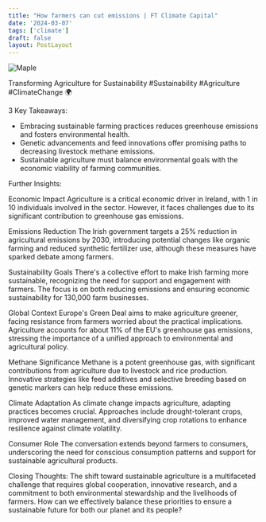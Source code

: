 ```yaml
---
title: "How farmers can cut emissions | FT Climate Capital"
date: '2024-03-07'
tags: ['climate']
draft: false
layout: PostLayout
---
```


<div className="flex justify-center">
  <div className="my-1 w-full px-2 xl:my-1 xl:w-1/2 xl:px-2">
    <img src="https://img.youtube.com/vi/f51AdoZKTuk/0.jpg" alt="Maple" className="mx-auto h-58 w-auto" />
  </div>
</div>

Transforming Agriculture for Sustainability #Sustainability #Agriculture #ClimateChange 🌍

3 Key Takeaways:
- Embracing sustainable farming practices reduces greenhouse emissions and fosters environmental health.
- Genetic advancements and feed innovations offer promising paths to decreasing livestock methane emissions.
- Sustainable agriculture must balance environmental goals with the economic viability of farming communities.

Further Insights:

Economic Impact
Agriculture is a critical economic driver in Ireland, with 1 in 10 individuals involved in the sector. However, it faces challenges due to its significant contribution to greenhouse gas emissions.

Emissions Reduction
The Irish government targets a 25% reduction in agricultural emissions by 2030, introducing potential changes like organic farming and reduced synthetic fertilizer use, although these measures have sparked debate among farmers.

Sustainability Goals
There's a collective effort to make Irish farming more sustainable, recognizing the need for support and engagement with farmers. The focus is on both reducing emissions and ensuring economic sustainability for 130,000 farm businesses.

Global Context
Europe's Green Deal aims to make agriculture greener, facing resistance from farmers worried about the practical implications. Agriculture accounts for about 11% of the EU's greenhouse gas emissions, stressing the importance of a unified approach to environmental and agricultural policy.

Methane Significance
Methane is a potent greenhouse gas, with significant contributions from agriculture due to livestock and rice production. Innovative strategies like feed additives and selective breeding based on genetic markers can help reduce these emissions.

Climate Adaptation
As climate change impacts agriculture, adapting practices becomes crucial. Approaches include drought-tolerant crops, improved water management, and diversifying crop rotations to enhance resilience against climate volatility.

Consumer Role
The conversation extends beyond farmers to consumers, underscoring the need for conscious consumption patterns and support for sustainable agricultural products.

Closing Thoughts:
The shift toward sustainable agriculture is a multifaceted challenge that requires global cooperation, innovative research, and a commitment to both environmental stewardship and the livelihoods of farmers. How can we effectively balance these priorities to ensure a sustainable future for both our planet and its people?
